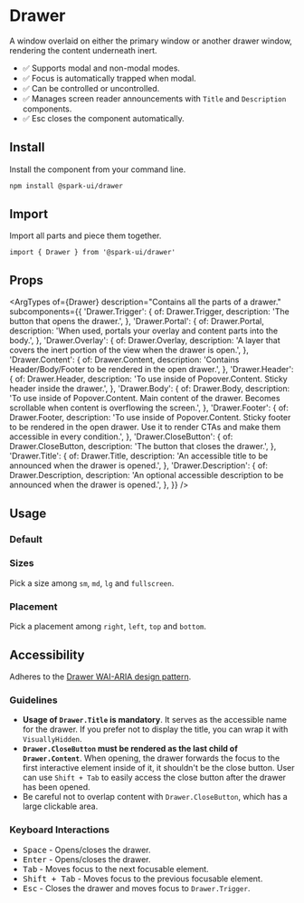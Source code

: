 


<Meta of={stories} />

# Drawer

A window overlaid on either the primary window or another drawer window, rendering the content underneath inert.

- ✅ Supports modal and non-modal modes.
- ✅ Focus is automatically trapped when modal.
- ✅ Can be controlled or uncontrolled.
- ✅ Manages screen reader announcements with `Title` and `Description` components.
- ✅ Esc closes the component automatically.

## Install

Install the component from your command line.

```sh
npm install @spark-ui/drawer
```

## Import

Import all parts and piece them together.

```tsx
import { Drawer } from '@spark-ui/drawer'
```

## Props

<ArgTypes
  of={Drawer}
  description="Contains all the parts of a drawer."
  subcomponents={{
    'Drawer.Trigger': {
      of: Drawer.Trigger,
      description: 'The button that opens the drawer.',
    },
    'Drawer.Portal': {
      of: Drawer.Portal,
      description: 'When used, portals your overlay and content parts into the body.',
    },
    'Drawer.Overlay': {
      of: Drawer.Overlay,
      description: 'A layer that covers the inert portion of the view when the drawer is open.',
    },
    'Drawer.Content': {
      of: Drawer.Content,
      description: 'Contains Header/Body/Footer to be rendered in the open drawer.',
    },
    'Drawer.Header': {
      of: Drawer.Header,
      description: 'To use inside of Popover.Content. Sticky header inside the drawer.',
    },
    'Drawer.Body': {
      of: Drawer.Body,
      description:
        'To use inside of Popover.Content. Main content of the drawer. Becomes scrollable when content is overflowing the screen.',
    },
    'Drawer.Footer': {
      of: Drawer.Footer,
      description:
        'To use inside of Popover.Content. Sticky footer to be rendered in the open drawer. Use it to render CTAs and make them accessible in every condition.',
    },
    'Drawer.CloseButton': {
      of: Drawer.CloseButton,
      description: 'The button that closes the drawer.',
    },
    'Drawer.Title': {
      of: Drawer.Title,
      description: 'An accessible title to be announced when the drawer is opened.',
    },
    'Drawer.Description': {
      of: Drawer.Description,
      description: 'An optional accessible description to be announced when the drawer is opened.',
    },
  }}
/>

## Usage

### Default

<Canvas of={stories.Usage} />

### Sizes

Pick a size among `sm`, `md`, `lg` and `fullscreen`.

<Canvas of={stories.Sizes} />

### Placement

Pick a placement among `right`, `left`, `top` and `bottom`.

<Canvas of={stories.Placement} />

## Accessibility

Adheres to the [Drawer WAI-ARIA design pattern](https://www.w3.org/WAI/ARIA/apg/patterns/drawermodal).

### Guidelines

- **Usage of `Drawer.Title` is mandatory**. It serves as the accessible name for the drawer. If you prefer not to display the title, you can wrap it with `VisuallyHidden`.
- **`Drawer.CloseButton` must be rendered as the last child of `Drawer.Content`**. When opening, the drawer forwards the focus to the first interactive element inside of it, it shouldn't be the close button. User can use `Shift + Tab` to easily access the close button after the drawer has been opened.
- Be careful not to overlap content with `Drawer.CloseButton`, which has a large clickable area.

### Keyboard Interactions

- <Kbd>Space</Kbd> - Opens/closes the drawer.
- <Kbd>Enter</Kbd> - Opens/closes the drawer.
- <Kbd>Tab</Kbd> - Moves focus to the next focusable element.
- <Kbd>Shift + Tab</Kbd> - Moves focus to the previous focusable element.
- <Kbd>Esc</Kbd> - Closes the drawer and moves focus to `Drawer.Trigger`.
